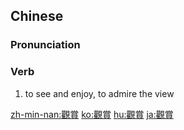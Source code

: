 {{also|观赏}}
==Chinese==
{{zh-forms|s=观赏}}

===Pronunciation===
{{zh-pron
|m=guānshǎng
|cat=v
}}

===Verb===
{{zh-verb}}

# to see and enjoy, to admire the view

[[zh-min-nan:觀賞]]
[[ko:觀賞]]
[[hu:觀賞]]
[[ja:觀賞]]